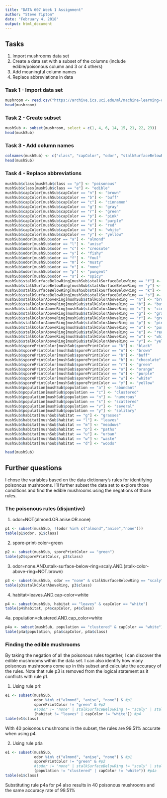 ```yaml
---
title: "DATA 607 Week 1 Assignment"
author: "Steve Tipton"
date: "February 4, 2018"
output: html_document
---
```


## Tasks

1. Import mushrooms data set
2. Create a data set with a subset of the columns (include edible/poisonous column and 3 or 4 others)
3. Add meaningful column names
4. Replace abbreviations in data

### Task 1 - Import data set

```r
mushroom <- read.csv("https://archive.ics.uci.edu/ml/machine-learning-databases/mushroom/agaricus-lepiota.data", header = FALSE, sep = ",", stringsAsFactors = FALSE)
head(mushroom)
```

### Task 2 - Create subset

```r
mushSub <- subset(mushroom, select = c(1, 4, 6, 14, 15, 21, 22, 23))
head(mushSub)
```

### Task 3 - Add column names

```r
colnames(mushSub) <- c("class", "capColor", "odor", "stalkSurfaceBelowRing", "stalkColorAboveRing", "sporePrintColor", "population", "habitat")
head(mushSub)
```

### Task 4 - Replace abbreviations

```r
mushSub$class[mushSub$class == "p"] <- "poisonous"
mushSub$class[mushSub$class == "e"] <- "edible"
mushSub$capColor[mushSub$capColor == "n"] <- "brown"
mushSub$capColor[mushSub$capColor == "b"] <- "buff"
mushSub$capColor[mushSub$capColor == "c"] <- "cinnamon"
mushSub$capColor[mushSub$capColor == "g"] <- "gray"
mushSub$capColor[mushSub$capColor == "r"] <- "green"
mushSub$capColor[mushSub$capColor == "p"] <- "pink"
mushSub$capColor[mushSub$capColor == "u"] <- "purple"
mushSub$capColor[mushSub$capColor == "e"] <- "red"
mushSub$capColor[mushSub$capColor == "w"] <- "white"
mushSub$capColor[mushSub$capColor == "y"] <- "yellow"
mushSub$odor[mushSub$odor == "a"] <- "almond"
mushSub$odor[mushSub$odor == "l"] <- "anise"
mushSub$odor[mushSub$odor == "c"] <- "creosote"
mushSub$odor[mushSub$odor == "y"] <- "fishy"
mushSub$odor[mushSub$odor == "f"] <- "foul"
mushSub$odor[mushSub$odor == "m"] <- "musty"
mushSub$odor[mushSub$odor == "n"] <- "none"
mushSub$odor[mushSub$odor == "p"] <- "pungent"
mushSub$odor[mushSub$odor == "s"] <- "spicy"
mushSub$stalkSurfaceBelowRing[mushSub$stalkSurfaceBelowRing == "f"] <- "fibrous"
mushSub$stalkSurfaceBelowRing[mushSub$stalkSurfaceBelowRing == "y"] <- "scaly"
mushSub$stalkSurfaceBelowRing[mushSub$stalkSurfaceBelowRing == "k"] <- "silky"
mushSub$stalkSurfaceBelowRing[mushSub$stalkSurfaceBelowRing == "s"] <- "smooth"
mushSub$stalkColorAboveRing[mushSub$stalkColorAboveRing == "n"] <- "brown"
mushSub$stalkColorAboveRing[mushSub$stalkColorAboveRing == "b"] <- "buff"
mushSub$stalkColorAboveRing[mushSub$stalkColorAboveRing == "c"] <- "cinnamon"
mushSub$stalkColorAboveRing[mushSub$stalkColorAboveRing == "g"] <- "gray"
mushSub$stalkColorAboveRing[mushSub$stalkColorAboveRing == "r"] <- "green"
mushSub$stalkColorAboveRing[mushSub$stalkColorAboveRing == "p"] <- "pink"
mushSub$stalkColorAboveRing[mushSub$stalkColorAboveRing == "u"] <- "purple"
mushSub$stalkColorAboveRing[mushSub$stalkColorAboveRing == "e"] <- "red"
mushSub$stalkColorAboveRing[mushSub$stalkColorAboveRing == "w"] <- "white"
mushSub$stalkColorAboveRing[mushSub$stalkColorAboveRing == "y"] <- "yellow"
mushSub$sporePrintColor[mushSub$sporePrintColor == "k"] <- "black"
mushSub$sporePrintColor[mushSub$sporePrintColor == "n"] <- "brown"
mushSub$sporePrintColor[mushSub$sporePrintColor == "b"] <- "buff"
mushSub$sporePrintColor[mushSub$sporePrintColor == "h"] <- "chocolate"
mushSub$sporePrintColor[mushSub$sporePrintColor == "r"] <- "green"
mushSub$sporePrintColor[mushSub$sporePrintColor == "o"] <- "orange"
mushSub$sporePrintColor[mushSub$sporePrintColor == "u"] <- "purple"
mushSub$sporePrintColor[mushSub$sporePrintColor == "w"] <- "white"
mushSub$sporePrintColor[mushSub$sporePrintColor == "y"] <- "yellow"
mushSub$population[mushSub$population == "a"] <- "abundant"
mushSub$population[mushSub$population == "c"] <- "clustered"
mushSub$population[mushSub$population == "n"] <- "numerous"
mushSub$population[mushSub$population == "s"] <- "scattered"
mushSub$population[mushSub$population == "v"] <- "several"
mushSub$population[mushSub$population == "y"] <- "solitary"
mushSub$habitat[mushSub$habitat == "g"] <- "grasses"
mushSub$habitat[mushSub$habitat == "l"] <- "leaves"
mushSub$habitat[mushSub$habitat == "m"] <- "meadows"
mushSub$habitat[mushSub$habitat == "p"] <- "paths"
mushSub$habitat[mushSub$habitat == "u"] <- "urban"
mushSub$habitat[mushSub$habitat == "w"] <- "waste"
mushSub$habitat[mushSub$habitat == "d"] <- "woods"

head(mushSub)
```

## Further questions

I chose the variables based on the data dictionary's rules for identifying poisonous mushrooms.  I'll further subset the data set to explore those conditions and find the edible mushrooms using the negations of those rules.

### The poisonous rules (disjuntive)

1. odor=NOT(almond.OR.anise.OR.none)

```r
p1 <- subset(mushSub, !(odor %in% c("almond","anise","none")))
table(p1$odor, p1$class)
```

2. spore-print-color=green

```r
p2 <- subset(mushSub, sporePrintColor == "green")
table(p2$sporePrintColor, p2$class)
```

3. odor=none.AND.stalk-surface-below-ring=scaly.AND.(stalk-color-above-ring=NOT.brown)

```r
p3 <- subset(mushSub, odor == "none" & stalkSurfaceBelowRing == "scaly" & stalkColorAboveRing != "brown")
table(p3$stalkColorAboveRing, p3$class)
```

4. habitat=leaves.AND.cap-color=white

```r
p4 <- subset(mushSub, habitat == "leaves" & capColor == "white")
table(p4$habitat, p4$capColor, p4$class)
```

4a. population=clustered.AND.cap_color=white

```r
p4a <- subset(mushSub, population == "clustered" & capColor == "white")
table(p4a$population, p4a$capColor, p4a$class)
```

### Finding the edible mushrooms

By taking the negation of all the poisonous rules together, I can discover the edible mushrooms within the data set.  I can also identify how many poisonous mushrooms come up in this subset and calculate the accuracy of the rules.  Note that rule p3 is removed from the logical statement as it conflicts with rule p1.

1. Using rule p4:

```r
e1 <- subset(mushSub, 
             odor %in% c("almond", "anise", "none") & #p1
             sporePrintColor != "green" & #p2
             #(odor != "none" | stalkSurfaceBelowRing != "scaly" | stalkColorAboveRing == "brown") & #p3
             (habitat != "leaves" | capColor != "white")) #p4
table(e1$class)
```

With 40 poisonous mushrooms in the subset, the rules are 99.51% accurate when using p4.

2. Using rule p4a

```r
e1 <- subset(mushSub, 
             odor %in% c("almond", "anise", "none") & #p1
             sporePrintColor != "green" & #p2
             #(odor != "none" | stalkSurfaceBelowRing != "scaly" | stalkColorAboveRing == "brown") & #p3
             (population != "clustered" | capColor != "white")) #p4a
table(e1$class)
```

Substituting rule p4a for p4 also results in 40 poisonous mushrooms and the same accuracy rate of 99.51%